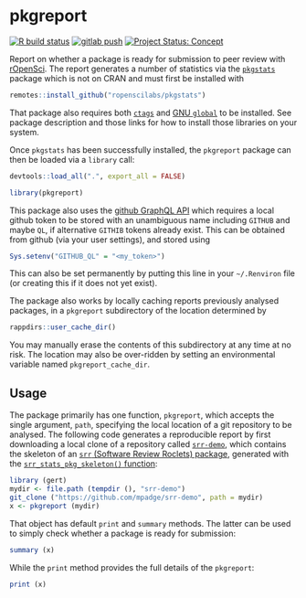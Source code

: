 # pkgreport

<!-- badges: start -->
[![R build status](https://github.com/ropenscilabs/pkgreport/workflows/R-CMD-check/badge.svg)](https://github.com/ropenscilabs/pkgreport/actions?query=workflow%3AR-CMD-check)
[![gitlab push](https://github.com/ropenscilabs/pkgreport/workflows/push-to-gitlab/badge.svg)](https://github.com/ropenscilabs/pkgreport/actions?query=workflow%3Apush-to-gitlab)
[![Project Status: Concept](https://www.repostatus.org/badges/latest/concept.svg)](https://www.repostatus.org/#concept)
<!-- badges: end -->

Report on whether a package is ready for submission to peer review with
[rOpenSci](https://ropensci.org). The report generates a number of statistics 
via the [`pkgstats`](https://github.com/ropenscilabs/pkgstats) package which is
not on CRAN and must first be installed with
```r
remotes::install_github("ropenscilabs/pkgstats")
```
That package also requires both [`ctags`](https://ctags.io) and [GNU
`global`](https://www.gnu.org/software/global/) to be installed. See package
description and those links for how to install those libraries on your system.

Once `pkgstats` has been successfully installed, the `pkgreport` package can
then be loaded via a `library` call:

```r
devtools::load_all(".", export_all = FALSE)
```
```r
library(pkgreport)
```

This package also uses the [github GraphQL
API](https://developer.github.com/v4) which requires a local github token to be
stored with an unambiguous name including `GITHUB` and maybe `QL`, if
alternative `GITHIB` tokens already exist. This can be obtained from github
(via your user settings), and stored using
```r
Sys.setenv("GITHUB_QL" = "<my_token>")
```
This can also be set permanently by putting this line in your `~/.Renviron`
file (or creating this if it does not yet exist).

The package also works by locally caching reports previously analysed packages, in
a `pkgreport` subdirectory of the location determined by
```r
rappdirs::user_cache_dir()
```
You may manually erase the contents of this subdirectory at any time at no
risk. The location may also be over-ridden by setting an environmental variable
named `pkgreport_cache_dir`.


## Usage

The package primarily has one function, `pkgreport`, which accepts the single
argument, `path`, specifying the local location of a git repository to be
analysed. The following code generates a reproducible report by first
downloading a local clone of a repository called
[`srr-demo`](https://github.com/mpadge/srr-demo), which contains the skeleton
of an [`srr` (Software Review Roclets)
package](https://github.com/ropenscilabs/srr), generated with the
[`srr_stats_pkg_skeleton()`
function](https://ropenscilabs.github.io/srr/reference/srr_stats_pkg_skeleton.html):

```r
library (gert)
mydir <- file.path (tempdir (), "srr-demo")
git_clone ("https://github.com/mpadge/srr-demo", path = mydir)
x <- pkgreport (mydir)
```

That object has default `print` and `summary` methods. The latter can be used
to simply check whether a package is ready for submission:

```r
summary (x)
```

While the `print` method provides the full details of the `pkgreport`:

```r
print (x)
```
